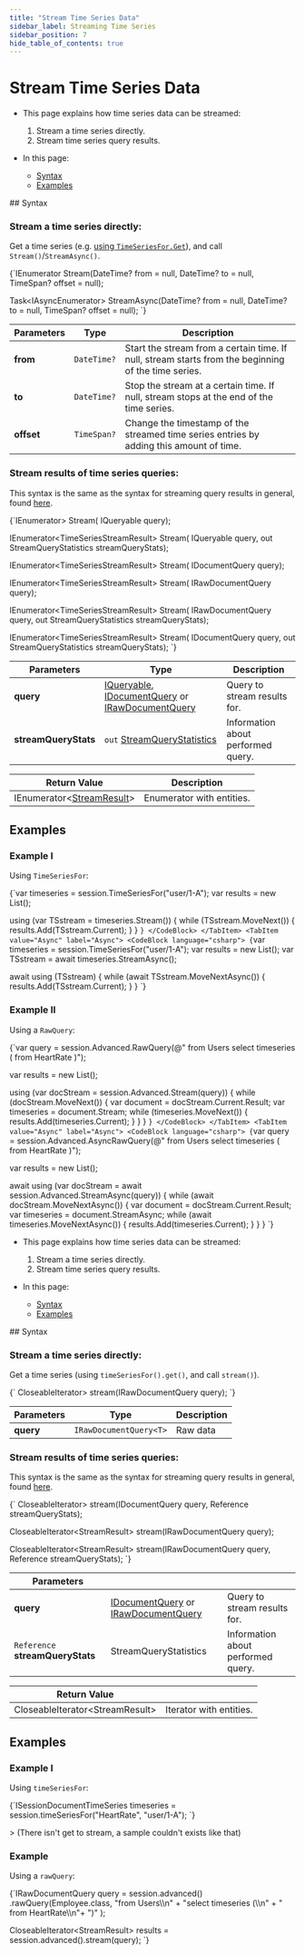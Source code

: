 ---
title: "Stream Time Series Data"
sidebar_label: Streaming Time Series
sidebar_position: 7
hide_table_of_contents: true
---




# Stream Time Series Data
<LanguageSwitcher supportedLanguages={supportedLanguages} />
<LanguageContent language="csharp">

<Admonition type="note" title="Note">

* This page explains how time series data can be streamed:  
  1. Stream a time series directly.
  2. Stream time series query results.

* In this page:
  * [Syntax](../../../document-extensions/timeseries/querying/stream-timeseries.mdx#syntax)
  * [Examples](../../../document-extensions/timeseries/querying/stream-timeseries.mdx#examples)

</Admonition>
## Syntax

### Stream a time series directly:  

Get a time series (e.g. [using `TimeSeriesFor.Get`](../../../document-extensions/timeseries/client-api/session/get/get-entries.mdx)), 
and call `Stream()`/`StreamAsync()`.  

<TabItem value="csharp" label="csharp">
<CodeBlock language="csharp">
{`IEnumerator<T> Stream(DateTime? from = null, DateTime? to = null, TimeSpan? offset = null);

Task<IAsyncEnumerator<T>> StreamAsync(DateTime? from = null, DateTime? to = null, TimeSpan? offset = null);
`}
</CodeBlock>
</TabItem>

| Parameters | Type | Description |
| - | - | - |
| **from** | `DateTime?` | Start the stream from a certain time. If null, stream starts from the beginning of the time series. |
| **to** | `DateTime?` | Stop the stream at a certain time. If null, stream stops at the end of the time series. |
| **offset** | `TimeSpan?` | Change the timestamp of the streamed time series entries by adding this amount of time. |

### Stream results of time series queries:  

This syntax is the same as the syntax for streaming query results in general, 
found [here](../../../client-api/session/querying/how-to-stream-query-results.mdx).  

<TabItem value="stream_methods" label="stream_methods">
<CodeBlock language="csharp">
{`IEnumerator<TimeSeriesStreamResult<T>> Stream(
    IQueryable<T> query);

IEnumerator<TimeSeriesStreamResult<T>> Stream(
    IQueryable<T> query,
    out StreamQueryStatistics streamQueryStats);

IEnumerator<TimeSeriesStreamResult<T>> Stream(
    IDocumentQuery<T> query);

IEnumerator<TimeSeriesStreamResult<T>> Stream(
    IRawDocumentQuery<T> query);

IEnumerator<TimeSeriesStreamResult<T>> Stream(
    IRawDocumentQuery<T> query,
    out StreamQueryStatistics streamQueryStats);

IEnumerator<TimeSeriesStreamResult<T>> Stream(
    IDocumentQuery<T> query,
    out StreamQueryStatistics streamQueryStats);
`}
</CodeBlock>
</TabItem>

| Parameters | Type | Description |
| - | - | - |
| **query** | [IQueryable](../../../client-api/session/querying/how-to-query.mdx#sessionquery), [IDocumentQuery](../../../client-api/session/querying/how-to-query.mdx#sessionadvanceddocumentquery) or [IRawDocumentQuery](../../../client-api/session/querying/how-to-query.mdx#sessionadvancedrawquery) | Query to stream results for. |
| **streamQueryStats** | `out` [StreamQueryStatistics](../../../glossary/stream-query-statistics.mdx) | Information about performed query. |

| Return Value | Description |
| - | - |
| IEnumerator&lt;[StreamResult](../../../glossary/stream-result.mdx)&gt; | Enumerator with entities. |



## Examples

### Example I

Using `TimeSeriesFor`:

<Tabs groupId='languageSyntax'>
<TabItem value="Sync" label="Sync">
<CodeBlock language="csharp">
{`var timeseries = session.TimeSeriesFor<HeartRate>("user/1-A");
var results = new List<TimeSeriesEntry>();

using (var TSstream = timeseries.Stream())
{
    while (TSstream.MoveNext())
    {
        results.Add(TSstream.Current);
    }
}
`}
</CodeBlock>
</TabItem>
<TabItem value="Async" label="Async">
<CodeBlock language="csharp">
{`var timeseries = session.TimeSeriesFor<HeartRate>("user/1-A");
var results = new List<TimeSeriesEntry>();
var TSstream = await timeseries.StreamAsync();

await using (TSstream)
{
    while (await TSstream.MoveNextAsync())
    {
        results.Add(TSstream.Current);
    }
}
`}
</CodeBlock>
</TabItem>
</Tabs>

### Example II

Using a `RawQuery`:

<Tabs groupId='languageSyntax'>
<TabItem value="Sync" label="Sync">
<CodeBlock language="csharp">
{`var query = session.Advanced.RawQuery<TimeSeriesRawResult>(@"
    from Users
    select timeseries (
        from HeartRate
    )");

var results = new List<TimeSeriesEntry>();

using (var docStream = session.Advanced.Stream(query))
{
    while (docStream.MoveNext())
    {
        var document = docStream.Current.Result;
        var timeseries = document.Stream;
        while (timeseries.MoveNext())
        {
            results.Add(timeseries.Current);
        }
    }
}
`}
</CodeBlock>
</TabItem>
<TabItem value="Async" label="Async">
<CodeBlock language="csharp">
{`var query = session.Advanced.AsyncRawQuery<TimeSeriesRawResult>(@"
    from Users
    select timeseries (
        from HeartRate
    )");

var results = new List<TimeSeriesEntry>();

await using (var docStream = await session.Advanced.StreamAsync(query))
{
    while (await docStream.MoveNextAsync())
    {
        var document = docStream.Current.Result;
        var timeseries = document.StreamAsync;
        while (await timeseries.MoveNextAsync())
        {
            results.Add(timeseries.Current);
        }
    }
}
`}
</CodeBlock>
</TabItem>
</Tabs>



</LanguageContent>
<LanguageContent language="java">

<Admonition type="note" title="Note">

* This page explains how time series data can be streamed:  
  1. Stream a time series directly.
  2. Stream time series query results.

* In this page:
  * [Syntax](../../../document-extensions/timeseries/querying/stream-timeseries.mdx#syntax)
  * [Examples](../../../document-extensions/timeseries/querying/stream-timeseries.mdx#examples)

</Admonition>
## Syntax

### Stream a time series directly:  

Get a time series (using `timeSeriesFor().get()`, and call `stream()`).  

<TabItem value="java" label="java">
<CodeBlock language="java">
{`<T> CloseableIterator<StreamResult<T>> stream(IRawDocumentQuery<T> query);
`}
</CodeBlock>
</TabItem>

| Parameters | Type | Description |
| - | - | - |
| **query** | `IRawDocumentQuery<T>` | Raw data |


### Stream results of time series queries:  

This syntax is the same as the syntax for streaming query results in general, 
found [here](../../../client-api/session/querying/how-to-stream-query-results.mdx).  

<TabItem value="stream_methods" label="stream_methods">
<CodeBlock language="java">
{`<T> CloseableIterator<StreamResult<T>> stream(IDocumentQuery<T> query, Reference<StreamQueryStatistics> streamQueryStats);

<T> CloseableIterator<StreamResult<T>> stream(IRawDocumentQuery<T> query);

<T> CloseableIterator<StreamResult<T>> stream(IRawDocumentQuery<T> query, Reference<StreamQueryStatistics> streamQueryStats);
`}
</CodeBlock>
</TabItem>

| Parameters | | |
| ------------- | ------------- | ----- |
| **query** | [IDocumentQuery](../../../client-api/session/querying/how-to-query.mdx#sessionadvanceddocumentquery) or [IRawDocumentQuery](../../../client-api/session/querying/how-to-query.mdx#sessionadvancedrawquery) | Query to stream results for. |
| `Reference` **streamQueryStats** | StreamQueryStatistics | Information about performed query. |

| Return Value | |
| ------------- | ----- |
| CloseableIterator&lt;StreamResult&gt; | Iterator with entities. |



## Examples

[comment]: &lt;
### Example I

Using `timeSeriesFor`:

<TabItem value="direct" label="direct">
<CodeBlock language="java">
{`ISessionDocumentTimeSeries timeseries = session.timeSeriesFor("HeartRate", "user/1-A");
`}
</CodeBlock>
</TabItem>

&gt; (There isn't get to stream, a sample couldn't exists like that)

### Example 

Using a `rawQuery`:

<TabItem value="query" label="query">
<CodeBlock language="java">
{`IRawDocumentQuery<Employee> query = session.advanced()
    .rawQuery(Employee.class,
        "from Users\\n" +
        "select timeseries (\\n" +
        "    from HeartRate\\n"+
        ")"
    );

CloseableIterator<StreamResult<Employee>> results = session.advanced().stream(query);
`}
</CodeBlock>
</TabItem>




</LanguageContent>

<!---
### Document Extensions
- [Time Series Overview](../../../document-extensions/timeseries/overview)
- [Range Selection](../../../document-extensions/timeseries/querying/choosing-query-range)
- [Filtering](../../../document-extensions/timeseries/querying/filtering)
- [Aggregation and Projection](../../../document-extensions/timeseries/querying/aggregation-and-projections)
- [Get Time Series Entries](../../../document-extensions/timeseries/client-api/session/get/get-entries)

### Client API
- [How To Stream Query Results](../../../client-api/session/querying/how-to-stream-query-results)


-->